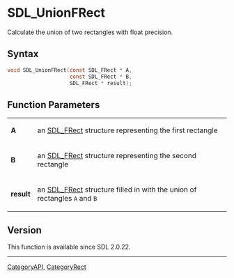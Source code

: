 = SDL_UnionFRect =

Calculate the union of two rectangles with float precision.

== Syntax ==

<syntaxhighlight lang='c'>
void SDL_UnionFRect(const SDL_FRect * A,
                    const SDL_FRect * B,
                    SDL_FRect * result);
</syntaxhighlight>

== Function Parameters ==

{|
|'''A'''
|an [[SDL_FRect]] structure representing the first rectangle
|-
|'''B'''
|an [[SDL_FRect]] structure representing the second rectangle
|-
|'''result'''
|an [[SDL_FRect]] structure filled in with the union of rectangles <code>A</code> and <code>B</code>
|}

== Version ==

This function is available since SDL 2.0.22.

----
[[CategoryAPI]], [[CategoryRect]]


